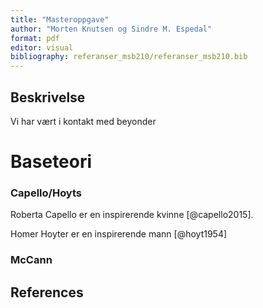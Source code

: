 ```yaml
---
title: "Masteroppgave"
author: "Morten Knutsen og Sindre M. Espedal"
format: pdf
editor: visual
bibliography: referanser_msb210/referanser_msb210.bib
---
```


## Beskrivelse

Vi har vært i kontakt med beyonder

# Baseteori

### Capello/Hoyts

Roberta Capello er en inspirerende kvinne [@capello2015].

Homer Hoyter er en inspirerende mann [@hoyt1954]

### McCann

## References
